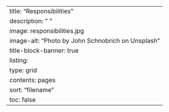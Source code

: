 ---
title: "Responsibilities"
description: " "
image: responsibilities.jpg
image-alt: "Photo by John Schnobrich on Unsplash"
title-block-banner: true
listing: 
  type: grid
  contents: pages
  sort: "filename"
toc: false
---